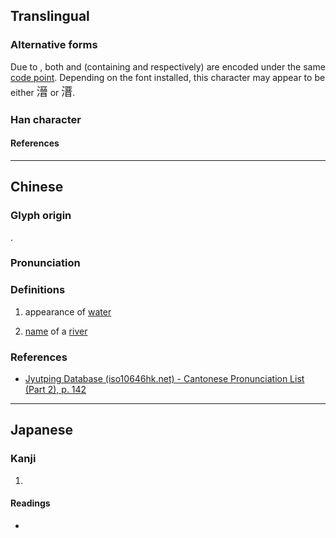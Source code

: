 {{character info/new}}
==Translingual==

===Alternative forms===
Due to {{w|Han unification}}, both {{w|Traditional Chinese|traditional}} and {{w|Simplified Chinese|simplified form}} (containing {{l|mul|晉}} and {{l|mul|晋}} respectively) are encoded under the same [[code point]]. Depending on the font installed, this character may appear to be either <font size=4.5, lang="zh-hant">溍</font> or <font size=4.5, lang="zh-hans">溍</font>.

===Han character===
{{Han char|rn=85|rad=水|as=10|sn=13|four=31161|canj=EMCA,EMIA|ids=⿰氵晋(G),⿰氵晉(HTJK)}}

====References====
{{Han ref|kx=0639.120|dkj=17922|dj=1046.050|hdz=31697.050|uh=6E8D}}

----

==Chinese==
{{zh-forms|s=溍|note=trad. and simp. forms under same code point}} {{attention|zh|Need to implement <font lang="zh-hant"> and <font lang="zh-hans" to distinguish both forms}}

===Glyph origin===
{{Han compound|水|晉|ls=psc|c1=s|c2=p|t1=water}}.

===Pronunciation===
{{zh-pron
|m=jìn
|c=zeon3
|mc=
|oc=
|ma=
|cat=n,pn
}}

===Definitions===
{{zh-hanzi}}

# {{zh-hg}} appearance of [[water]] <!-- 《字彙·水部》 -->
# {{zh-hg}} [[name]] of a [[river]] <!-- 《玉篇·水部》 《廣韻·震韻》 -->

===References===
* [http://www.iso10646hk.net/jp/document/download.jsp Jyutping Database (iso10646hk.net) - Cantonese Pronunciation List (Part 2), p. 142]

----

==Japanese==

===Kanji===
{{ja-kanji|grade=|rs=水10}}

# {{defn|lang=ja|sort=水10}}

====Readings====
* {{ja-readings|on=しん|kun=}}